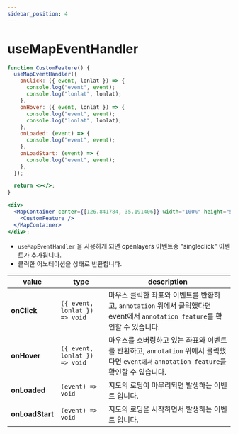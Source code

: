 ```yaml
---
sidebar_position: 4
---
```


# useMapEventHandler

```jsx
function CustomFeature() {
  useMapEventHandler({
    onClick: ({ event, lonlat }) => {
      console.log("event", event);
      console.log("lonlat", lonlat);
    },
    onHover: ({ event, lonlat }) => {
      console.log("event", event);
      console.log("lonlat", lonlat);
    },
    onLoaded: (event) => {
      console.log("event", event);
    },
    onLoadStart: (event) => {
      console.log("event", event);
    },
  });

  return <></>;
}

<div>
  <MapContainer center={[126.841784, 35.191406]} width="100%" height="500px">
    <CustomFeature />
  </MapContainer>
</div>;
```

- `useMapEventHandler` 을 사용하게 되면 openlayers 이벤트중 "singleclick" 이벤트가 추가됩니다.
- 클릭한 어노테이션을 상태로 반환합니다.

| value           | type                          | description                                                                                                                              |
| --------------- | ----------------------------- | ---------------------------------------------------------------------------------------------------------------------------------------- |
| **onClick**     | `({ event, lonlat }) => void` | 마우스 클릭한 좌표와 이벤트를 반환하고, `annotation` 위에서 클릭했다면 event에서 `annotation feature`를 확인할 수 있습니다.              |
| **onHover**     | `({ event, lonlat }) => void` | 마우스를 호버링하고 있는 좌표와 이벤트를 반환하고, `annotation` 위에서 클릭했다면 `event에서` `annotation feature`를 확인할 수 있습니다. |
| **onLoaded**    | `(event) => void`             | 지도의 로딩이 마무리되면 발생하는 이벤트 입니다.                                                                                         |
| **onLoadStart** | `(event) => void`             | 지도의 로딩을 시작하면서 발생하는 이벤트 입니다.                                                                                         |
